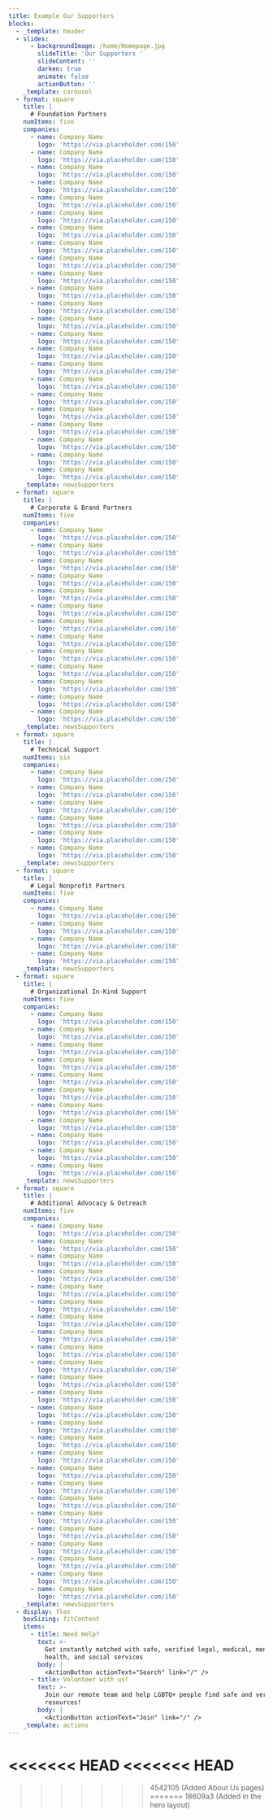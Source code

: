 ```yaml
---
title: Example Our Supporters
blocks:
  - _template: header
  - slides:
      - backgroundImage: /home/Homepage.jpg
        slideTitle: 'Our Supporters '
        slideContent: ''
        darken: true
        animate: false
        actionButton: ''
    _template: carousel
  - format: square
    title: |
      # Foundation Partners
    numItems: five
    companies:
      - name: Company Name
        logo: 'https://via.placeholder.com/150'
      - name: Company Name
        logo: 'https://via.placeholder.com/150'
      - name: Company Name
        logo: 'https://via.placeholder.com/150'
      - name: Company Name
        logo: 'https://via.placeholder.com/150'
      - name: Company Name
        logo: 'https://via.placeholder.com/150'
      - name: Company Name
        logo: 'https://via.placeholder.com/150'
      - name: Company Name
        logo: 'https://via.placeholder.com/150'
      - name: Company Name
        logo: 'https://via.placeholder.com/150'
      - name: Company Name
        logo: 'https://via.placeholder.com/150'
      - name: Company Name
        logo: 'https://via.placeholder.com/150'
      - name: Company Name
        logo: 'https://via.placeholder.com/150'
      - name: Company Name
        logo: 'https://via.placeholder.com/150'
      - name: Company Name
        logo: 'https://via.placeholder.com/150'
      - name: Company Name
        logo: 'https://via.placeholder.com/150'
      - name: Company Name
        logo: 'https://via.placeholder.com/150'
      - name: Company Name
        logo: 'https://via.placeholder.com/150'
      - name: Company Name
        logo: 'https://via.placeholder.com/150'
      - name: Company Name
        logo: 'https://via.placeholder.com/150'
      - name: Company Name
        logo: 'https://via.placeholder.com/150'
      - name: Company Name
        logo: 'https://via.placeholder.com/150'
      - name: Company Name
        logo: 'https://via.placeholder.com/150'
      - name: Company Name
        logo: 'https://via.placeholder.com/150'
      - name: Company Name
        logo: 'https://via.placeholder.com/150'
    _template: newsSupporters
  - format: square
    title: |
      # Corporate & Brand Partners
    numItems: five
    companies:
      - name: Company Name
        logo: 'https://via.placeholder.com/150'
      - name: Company Name
        logo: 'https://via.placeholder.com/150'
      - name: Company Name
        logo: 'https://via.placeholder.com/150'
      - name: Company Name
        logo: 'https://via.placeholder.com/150'
      - name: Company Name
        logo: 'https://via.placeholder.com/150'
      - name: Company Name
        logo: 'https://via.placeholder.com/150'
      - name: Company Name
        logo: 'https://via.placeholder.com/150'
      - name: Company Name
        logo: 'https://via.placeholder.com/150'
      - name: Company Name
        logo: 'https://via.placeholder.com/150'
      - name: Company Name
        logo: 'https://via.placeholder.com/150'
      - name: Company Name
        logo: 'https://via.placeholder.com/150'
      - name: Company Name
        logo: 'https://via.placeholder.com/150'
      - name: Company Name
        logo: 'https://via.placeholder.com/150'
    _template: newsSupporters
  - format: square
    title: |
      # Technical Support
    numItems: six
    companies:
      - name: Company Name
        logo: 'https://via.placeholder.com/150'
      - name: Company Name
        logo: 'https://via.placeholder.com/150'
      - name: Company Name
        logo: 'https://via.placeholder.com/150'
      - name: Company Name
        logo: 'https://via.placeholder.com/150'
      - name: Company Name
        logo: 'https://via.placeholder.com/150'
      - name: Company Name
        logo: 'https://via.placeholder.com/150'
    _template: newsSupporters
  - format: square
    title: |
      # Legal Nonprofit Partners
    numItems: five
    companies:
      - name: Company Name
        logo: 'https://via.placeholder.com/150'
      - name: Company Name
        logo: 'https://via.placeholder.com/150'
      - name: Company Name
        logo: 'https://via.placeholder.com/150'
      - name: Company Name
        logo: 'https://via.placeholder.com/150'
    _template: newsSupporters
  - format: square
    title: |
      # Organizational In-Kind Support
    numItems: five
    companies:
      - name: Company Name
        logo: 'https://via.placeholder.com/150'
      - name: Company Name
        logo: 'https://via.placeholder.com/150'
      - name: Company Name
        logo: 'https://via.placeholder.com/150'
      - name: Company Name
        logo: 'https://via.placeholder.com/150'
      - name: Company Name
        logo: 'https://via.placeholder.com/150'
      - name: Company Name
        logo: 'https://via.placeholder.com/150'
      - name: Company Name
        logo: 'https://via.placeholder.com/150'
      - name: Company Name
        logo: 'https://via.placeholder.com/150'
      - name: Company Name
        logo: 'https://via.placeholder.com/150'
      - name: Company Name
        logo: 'https://via.placeholder.com/150'
      - name: Company Name
        logo: 'https://via.placeholder.com/150'
    _template: newsSupporters
  - format: square
    title: |
      # Additional Advocacy & Outreach
    numItems: five
    companies:
      - name: Company Name
        logo: 'https://via.placeholder.com/150'
      - name: Company Name
        logo: 'https://via.placeholder.com/150'
      - name: Company Name
        logo: 'https://via.placeholder.com/150'
      - name: Company Name
        logo: 'https://via.placeholder.com/150'
      - name: Company Name
        logo: 'https://via.placeholder.com/150'
      - name: Company Name
        logo: 'https://via.placeholder.com/150'
      - name: Company Name
        logo: 'https://via.placeholder.com/150'
      - name: Company Name
        logo: 'https://via.placeholder.com/150'
      - name: Company Name
        logo: 'https://via.placeholder.com/150'
      - name: Company Name
        logo: 'https://via.placeholder.com/150'
      - name: Company Name
        logo: 'https://via.placeholder.com/150'
      - name: Company Name
        logo: 'https://via.placeholder.com/150'
      - name: Company Name
        logo: 'https://via.placeholder.com/150'
      - name: Company Name
        logo: 'https://via.placeholder.com/150'
      - name: Company Name
        logo: 'https://via.placeholder.com/150'
      - name: Company Name
        logo: 'https://via.placeholder.com/150'
      - name: Company Name
        logo: 'https://via.placeholder.com/150'
      - name: Company Name
        logo: 'https://via.placeholder.com/150'
      - name: Company Name
        logo: 'https://via.placeholder.com/150'
      - name: Company Name
        logo: 'https://via.placeholder.com/150'
      - name: Company Name
        logo: 'https://via.placeholder.com/150'
      - name: Company Name
        logo: 'https://via.placeholder.com/150'
      - name: Company Name
        logo: 'https://via.placeholder.com/150'
      - name: Company Name
        logo: 'https://via.placeholder.com/150'
      - name: Company Name
        logo: 'https://via.placeholder.com/150'
    _template: newsSupporters
  - display: flex
    boxSizing: fitContent
    items:
      - title: Need Help?
        text: >-
          Get instantly matched with safe, verified legal, medical, mental
          health, and social services
        body: |
          <ActionButton actionText="Search" link="/" />
      - title: Volunteer with us!
        text: >-
          Join our remote team and help LGBTQ+ people find safe and verified
          resources!
        body: |
          <ActionButton actionText="Join" link="/" />
    _template: actions
---
```

<<<<<<< HEAD
<<<<<<< HEAD
=======

>>>>>>> 4542105 (Added About Us pages)
=======
>>>>>>> 18609a3 (Added in the hero layout)
